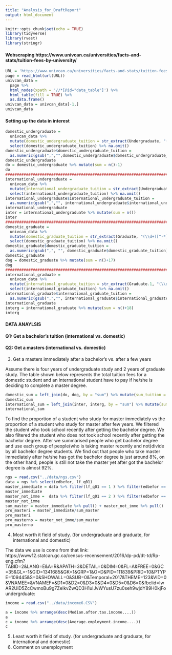 ```yaml
---
title: "Analysis_for_DraftReport"
output: html_document
---
```


```r
knitr::opts_chunk$set(echo = TRUE)
library(tidyverse)
library(rvest)
library(stringr)
```

#### Webscraping https://www.univcan.ca/universities/facts-and-stats/tuition-fees-by-university/
```r
URL = 'https://www.univcan.ca/universities/facts-and-stats/tuition-fees-by-university/'
page = read_html(url(URL))
univcan_data =   
  page %>% 
  html_nodes(xpath = '//*[@id="data_table"]') %>%
  html_table(fill = TRUE) %>% 
  as.data.frame()
univcan_data = univcan_data[-1,]
univcan_data
```

#### Setting up the data in interest
```r
domestic_undergraduate =
  univcan_data %>% 
  mutate(domestic_undergraduate_tuition = str_extract(Undergraduate, "(\\d+)[^-*]*$")) %>% 
  select(domestic_undergraduate_tuition) %>% na.omit()
domestic_undergraduate$domestic_undergraduate_tuition =
  as.numeric(gsub(",","",domestic_undergraduate$domestic_undergraduate_tuition))
domestic_undergraduate
do = domestic_undergraduate %>% mutate(sum = n()-1)
do
######################################################################################################################
international_undergraduate =
  univcan_data %>% 
  mutate(international_undergraduate_tuition = str_extract(Undergraduate.1, "(\\d+)[^-*]*$")) %>% 
  select(international_undergraduate_tuition) %>% na.omit()
international_undergraduate$international_undergraduate_tuition = 
  as.numeric(gsub(",","", international_undergraduate$international_undergraduate_tuition))
international_undergraduate
inter = international_undergraduate %>% mutate(sum = n())
inter
######################################################################################################################
domestic_graduate =
  univcan_data %>% 
  mutate(domestic_graduate_tuition = str_extract(Graduate, "(\\d+)[^-*]*$")) %>% 
  select(domestic_graduate_tuition) %>% na.omit()
domestic_graduate$domestic_graduate_tuition = 
  as.numeric(gsub(",", "", domestic_graduate$domestic_graduate_tuition))
domestic_graduate
dog = domestic_graduate %>% mutate(sum = n()+17)
dog
######################################################################################################################
international_graduate =
  univcan_data %>% 
  mutate(international_graduate_tuition = str_extract(Graduate.1, "(\\d+)[^-*]*$")) %>% 
  select(international_graduate_tuition) %>% na.omit()
international_graduate$international_graduate_tuition = 
  as.numeric(gsub(",","", international_graduate$international_graduate_tuition))
international_graduate
interg = international_graduate %>% mutate(sum = n()+18)
interg
```
#### DATA ANAYLSIS
#### Q1: Get a bachelor's tuition (international vs. domestic)



#### Q2: Get a masters (international vs. domestic)
3. Get a masters immediately after a bachelor's vs. after a few years

Assume there is four years of undergraduate study and 2 years of graduate study. The table shown below represents the total tuition fees for a domestic student and an international student have to pay if he/she is deciding to complete a master degree.
```r
domestic_sum = left_join(do, dog, by = "sum") %>% mutate(sum_tuition = 4*domestic_undergraduate_tuition + 2*domestic_graduate_tuition) %>% select(sum_tuition)
domestic_sum
international_sum = left_join(inter, interg, by = "sum") %>% mutate(sum_tuition = 4*international_undergraduate_tuition + 2*international_graduate_tuition) %>% select(sum_tuition)
international_sum

```

To find the proportion of a student who study for master immediately vs the proportion of a student who study for master after few years. We filtered the student who took school recently after getting the bachelor degree. We also filtered the student who does not took school recently after getting the bachelor degree. After we summarised people who get bachelor degree and use each group of people(who is taking master recently and not)divide by all bachelor degree students. We find out that people who take master immediately after he/she has got the bachelor degree is just around 8%, on the other hand, people is still not take the master yet after got the bachelor degree is almost 92%.
```r
ngs = read.csv("../data/ngs.csv")
data = ngs %>% select(edbefor, lf_q01)
master_immediate = data %>% filter(lf_q01 == 1 ) %>% filter(edbefor == 5) %>% summarise(num = n())
master_immediate
master_not_imme =  data %>% filter(lf_q01 == 2 ) %>% filter(edbefor == 5) %>% summarise(num = n())
master_not_imme
sum_master = master_immediate %>% pull() + master_not_imme %>% pull()
pro_masteri = master_immediate/sum_master
pro_masteri
pro_masterno = master_not_imme/sum_master
pro_masterno
```

4. Most worth it field of study. (for undergraduate and graduate, for international and domestic)

The data we use is come from that link:
https://www12.statcan.gc.ca/census-recensement/2016/dp-pd/dt-td/Rp-eng.cfm?TABID=2&LANG=E&A=R&APATH=3&DETAIL=0&DIM=0&FL=A&FREE=0&GC=35&GL=-1&GID=1341685&GK=1&GRP=1&O=D&PID=111839&PRID=10&PTYPE=109445&S=0&SHOWALL=0&SUB=0&Temporal=2017&THEME=123&VID=0&VNAMEE=&VNAMEF=&D1=0&D2=0&D3=0&D4=0&D5=0&D6=0&fbclid=IwAR2UiD5ZcCwmoBu9g7ZeIkvZwQD3H1uIJvWYusU7zu0seh9wjdY89H0kjFo
undergrduate:
```r
income = read.csv("../data/income6.CSV")
```

```r
a = income %>% arrange(desc(Median.after.tax.income....))
a
c = income %>% arrange(desc(Average.employment.income....))
c
```

5. Least worth it field of study. (for undergraduate and graduate, for international and domestic)
6. Comment on unemployment
